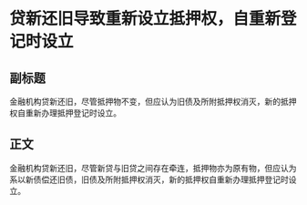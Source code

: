 # 贷新还旧导致重新设立抵押权，自重新登记时设立
## 副标题
金融机构贷新还旧，尽管抵押物不变，但应认为旧债及所附抵押权消灭，新的抵押权自重新办理抵押登记时设立。
## 正文
金融机构贷新还旧，尽管新贷与旧贷之间存在牵连，抵押物亦为原有物，但应认为系以新债偿还旧债，旧债及所附抵押权消灭，新的抵押权自重新办理抵押登记时设立。